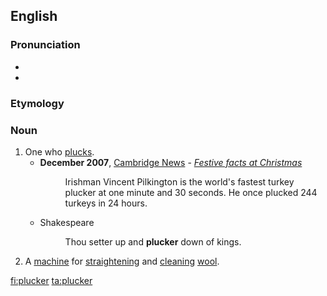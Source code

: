 ==English==

===Pronunciation===
* {{IPA|/ˈplʌkə(r)/|lang=en}}
* {{rhymes|ʌkə(r)|lang=en}}

===Etymology===
{{suffix|pluck|er|lang=en}}

===Noun===
{{en-noun}}

# One who [[pluck]]s.
#* '''December 2007''', [[w:Cambridge News|Cambridge News]] - ''[http://www.cambridge-news.co.uk/cn_news_home/DisplayArticle.asp?ID=244120 Festive facts at Christmas]''
#*: Irishman Vincent Pilkington is the world's fastest turkey plucker at one minute and 30 seconds. He once plucked 244 turkeys in 24 hours.
#* Shakespeare
#*: Thou setter up and '''plucker''' down of kings.
# A [[machine]] for [[straighten]]ing and [[clean]]ing [[wool]].

[[fi:plucker]]
[[ta:plucker]]